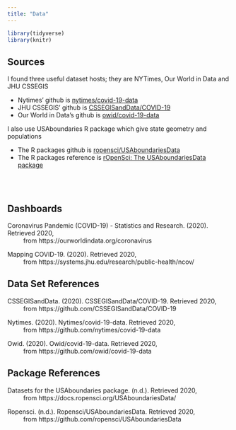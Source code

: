 ```yaml
---
title: "Data"
---
```


```r
library(tidyverse)
library(knitr)
```

## Sources

I found three useful dataset hosts; they are NYTimes, Our World in Data and JHU CSSEGIS 

* Nytimes' github is [nytimes/covid-19-data](https://github.com/nytimes/covid-19-data/)
* JHU CSSEGIS' github is [CSSEGISandData/COVID-19](https://github.com/CSSEGISandData/COVID-19/)
* Our World in Data's github is [owid/covid-19-data](https://github.com/owid/covid-19-data)

I also use USAboundaries R package which give state geometry and populations

* The R packages github is [ropensci/USAboundariesData](https://github.com/ropensci/USAboundariesData)
* The R packages reference is [rOpenSci: The USAboundariesData package](https://docs.ropensci.org/USAboundariesData/)

<br /> <br />

## Dashboards

Coronavirus Pandemic (COVID-19) - Statistics and Research. (2020). Retrieved 2020,            
&emsp; &emsp; from https://ourworldindata.org/coronavirus

Mapping COVID-19. (2020). Retrieved 2020,                                 
&emsp; &emsp; from https://systems.jhu.edu/research/public-health/ncov/

## Data Set References

CSSEGISandData. (2020). CSSEGISandData/COVID-19. Retrieved 2020,              
&emsp; &emsp; from https://github.com/CSSEGISandData/COVID-19

Nytimes. (2020). Nytimes/covid-19-data. Retrieved 2020,           
&emsp; &emsp; from https://github.com/nytimes/covid-19-data

Owid. (2020). Owid/covid-19-data. Retrieved 2020,               
&emsp; &emsp; from https://github.com/owid/covid-19-data

## Package References 

Datasets for the USAboundaries package. (n.d.). Retrieved 2020,               
&emsp; &emsp; from https://docs.ropensci.org/USAboundariesData/

Ropensci. (n.d.). Ropensci/USAboundariesData. Retrieved 2020,               
&emsp; &emsp; from https://github.com/ropensci/USAboundariesData